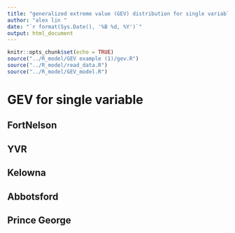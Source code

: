 ```yaml
---
title: "generalized extreme value (GEV) distribution for single variable "
author: "alex lin "
date: "`r format(Sys.Date(), '%B %d, %Y')`"
output: html_document
---
```



<script>
function toggleCollapsible(section) {
  var content = section.nextElementSibling;
  if (content.style.display === "none") {
    content.style.display = "block";
  } else {
    content.style.display = "none";
  }
}
</script>



```r
knitr::opts_chunk$set(echo = TRUE)
source("../R_model/GEV example (1)/gev.R") 
source("../R_model/read_data.R") 
source("../R_model/GEV_model.R") 

```


<h1 onclick="toggleCollapsible(this);">
<!--TEXT SHOWS: -->
<b>GEV for single variable</b>
</h1>
<div style="display:none;">  

</div>
<h2 onclick="toggleCollapsible(this);">
<!--TEXT SHOWS: -->
<b>FortNelson</b>
</h2>
<div style="display:none;">  


<h3 onclick="toggleCollapsible(this);">
<!--TEXT SHOWS: -->
<b>maxEHF</b>
</h3>
<div style="display:none;">  
```r

plots <- gev_analysis_plots(ehf_ymax_wide, "fn","Annual MAX EHF")
print(plots$qq_plot)
print(plots$return_level_plot)
print(plots$tail_behavior_plot)

```

</div>
<h3 onclick="toggleCollapsible(this);">
<!--TEXT SHOWS: -->
<b> avgexc</b>
</h3>
<div style="display:none;">  
```r
# Example usage
plots <- gev_analysis_plots(avgexc_ymax_wide, "fn","Annual MAX Avg Exc Temp")
print(plots$qq_plot)
print(plots$return_level_plot)
print(plots$tail_behavior_plot)

```



```r
load("../output/Rdata/FortNelson_imputed.RData")
#aggregate monthly precipitation
fn_imputed_month_prec <- FortNelson_imputed %>% select(year,month, totprec) %>% group_by(year,month) %>% summarise(totprec = sum(totprec,na.rm = TRUE))
fn_imputed_month_prec$station <- "fn"
fn_oct_prec <- fn_imputed_month_prec %>% filter(month == 10)

tot_prec_oct_wide <- fn_oct_prec %>% select(year,totprec) %>% rename(fn = totprec)

#load other station data
load("../output/Rdata/Abbotsford_imputed.RData")
load("../output/Rdata/Kelowna_imputed.RData")
load("../output/Rdata/Prince_George_imputed.RData")
load("../output/Rdata/YVR_imputed.RData")

ab_imputed_month_prec <- Abbotsford_imputed %>% select(year,month, totprec) %>% group_by(year,month) %>% summarise(totprec = sum(totprec,na.rm = TRUE))
ab_imputed_month_prec$station <- "ab"
ab_oct_prec <- ab_imputed_month_prec %>% filter(month == 10)

ke_imputed_month_prec <- Kelowna_imputed %>% select(year,month, totprec) %>% group_by(year,month) %>% summarise(totprec = sum(totprec,na.rm = TRUE))
ke_imputed_month_prec$station <- "ke"
ke_oct_prec <- ke_imputed_month_prec %>% filter(month == 10)

pg_imputed_month_prec <- Prince_George_imputed %>% select(year,month, totprec) %>% group_by(year,month) %>% summarise(totprec = sum(totprec,na.rm = TRUE))
pg_imputed_month_prec$station <- "pg"
pg_oct_prec <- pg_imputed_month_prec %>% filter(month == 10)

yv_imputed_month_prec <- YVR_imputed %>% select(year,month, totprec) %>% group_by(year,month) %>% summarise(totprec = sum(totprec,na.rm = TRUE))
yv_imputed_month_prec$station <- "yv"
yv_oct_prec <- yv_imputed_month_prec %>% filter(month == 10)

#merge all station data into tot_prec_oct_wide
#filter the column to only year and total precipitation
ab_oct_prec_merge <- ab_oct_prec %>% select(year,totprec) %>% rename(ab = totprec)
ke_oct_prec_merge <- ke_oct_prec %>% select(year,totprec) %>% rename(ke = totprec)
pg_oct_prec_merge <- pg_oct_prec %>% select(year,totprec) %>% rename(pg = totprec)
yv_oct_prec_merge <- yv_oct_prec %>% select(year,totprec) %>% rename(yv = totprec)


tot_prec_oct_wide <- merge(tot_prec_oct_wide, ab_oct_prec_merge, by = "year", all = TRUE)
tot_prec_oct_wide <- merge(tot_prec_oct_wide, ke_oct_prec_merge, by = "year", all = TRUE)
tot_prec_oct_wide <- merge(tot_prec_oct_wide, pg_oct_prec_merge, by = "year", all = TRUE)
tot_prec_oct_wide <- merge(tot_prec_oct_wide, yv_oct_prec_merge, by = "year", all = TRUE)

#need to look into why pg not from 1937!!
tot_prec_oct_wide_nonna <- tot_prec_oct_wide %>% filter(!is.na(fn) & !is.na(ab) & !is.na(ke) & !is.na(yv) & !is.na(pg))
```

</div>
<h3 onclick="toggleCollapsible(this);">
<!--TEXT SHOWS: -->
<b> total precipitation</b>
</h3>
<div style="display:none;">  
```r
plots <- gev_analysis_plots(tot_prec_oct_wide_nonna, "fn","October Total Precipitation")
print(plots$qq_plot)
print(plots$return_level_plot)
print(plots$tail_behavior_plot)

```
</div>


</div>
<h2 onclick="toggleCollapsible(this);">
<!--TEXT SHOWS: -->
<b>YVR</b>
</h2>
<div style="display:none;">  


<h3 onclick="toggleCollapsible(this);">
<!--TEXT SHOWS: -->
<b>Assess trend for EHF </b>
</h3>
<div style="display:none;">  

```r
# What are better methods to assess trend?
ehf0609 = read.csv("../R_model/GEV example (1)/ehf0609.csv", header=T)

# Create the plot
ggplot(ehf0609, aes(x = year, y = yv)) +
  geom_point() +  # Plot the data points
  geom_smooth(method = "lm", formula = y ~ I((x - 1941) / 10), color = "blue") +  # Add the linear regression line
  labs(title = "Trend of YV Over Years",
       x = "Year",
       y = "YV") +
  theme_minimal()
# Example: LOESS smoothing
library(ggplot2)
ggplot(ehf0609, aes(x=year, y=yv)) + 
  geom_point() + 
  geom_smooth(method="loess")
# Example: Seasonal Decomposition
library(forecast)
decomposed = stl(ts(ehf0609$yv, frequency=12), s.window="periodic")
plot(decomposed)
```

</div>
<h3 onclick="toggleCollapsible(this);">
<!--TEXT SHOWS: -->
<b>maxEHF</b>
</h3>
<div style="display:none;">  
```r
# Example usage
plots <- gev_analysis_plots(ehf_ymax_wide, "yv","Annual MAX EHF")
print(plots$qq_plot)
print(plots$return_level_plot)
print(plots$tail_behavior_plot)

```

</div>
<h3 onclick="toggleCollapsible(this);">
<!--TEXT SHOWS: -->
<b> total precipitation</b>
</h3>
<div style="display:none;">  
```r
plots <- gev_analysis_plots(tot_prec_oct_wide_nonna, "yv","October Total Precipitation")
print(plots$qq_plot)
print(plots$return_level_plot)
print(plots$tail_behavior_plot)

```
</div>
<h3 onclick="toggleCollapsible(this);">
<!--TEXT SHOWS: -->
<b> avgexc</b>
</h3>
<div style="display:none;"> 
```r
# Example usage
plots <- gev_analysis_plots(avgexc_ymax_wide, "yv","Annual MAX Avg Exc Temp")
print(plots$qq_plot)
print(plots$return_level_plot)
print(plots$tail_behavior_plot)

```



</div>

</div>
<h2 onclick="toggleCollapsible(this);">
<!--TEXT SHOWS: -->
<b>Kelowna</b>
</h2>
<div style="display:none;">  


<h3 onclick="toggleCollapsible(this);">
<!--TEXT SHOWS: -->
<b>maxEHF</b>
</h3>
<div style="display:none;">  
```r
# Example usage
plots <- gev_analysis_plots(ehf_ymax_wide, "ke","Annual MAX EHF")
print(plots$qq_plot)
print(plots$return_level_plot)
print(plots$tail_behavior_plot)

```


</div>
<h3 onclick="toggleCollapsible(this);">
<!--TEXT SHOWS: -->
<b> total precipitation</b>
</h3>
<div style="display:none;">  
```r
plots <- gev_analysis_plots(tot_prec_oct_wide_nonna, "ke","October Total Precipitation")
print(plots$qq_plot)
print(plots$return_level_plot)
print(plots$tail_behavior_plot)

```

</div>
<h3 onclick="toggleCollapsible(this);">
<!--TEXT SHOWS: -->
<b> avgexc</b>
</h3>
<div style="display:none;"> 
```r
# Example usage
plots <- gev_analysis_plots(avgexc_ymax_wide, "ke","Annual MAX Avg Exc Temp")
print(plots$qq_plot)
print(plots$return_level_plot)
print(plots$tail_behavior_plot)

```



</div>

</div>
<h2 onclick="toggleCollapsible(this);">
<!--TEXT SHOWS: -->
<b>Abbotsford</b>
</h2>
<div style="display:none;">  


<h3 onclick="toggleCollapsible(this);">
<!--TEXT SHOWS: -->
<b>maxEHF</b>
</h3>
<div style="display:none;">  
```r
# Example usage
plots <- gev_analysis_plots(ehf_ymax_wide, "ab","Annual MAX EHF")
print(plots$qq_plot)
print(plots$return_level_plot)
print(plots$tail_behavior_plot)

```


</div>
<h3 onclick="toggleCollapsible(this);">
<!--TEXT SHOWS: -->
<b> total precipitation</b>
</h3>
<div style="display:none;">  
```r
plots <- gev_analysis_plots(tot_prec_oct_wide_nonna, "ab","October Total Precipitation")
print(plots$qq_plot)
print(plots$return_level_plot)
print(plots$tail_behavior_plot)

```

</div>
<h3 onclick="toggleCollapsible(this);">
<!--TEXT SHOWS: -->
<b> avgexc</b>
</h3>
<div style="display:none;"> 
```r
# Example usage
plots <- gev_analysis_plots(avgexc_ymax_wide, "ab","Annual MAX Avg Exc Temp")
print(plots$qq_plot)
print(plots$return_level_plot)
print(plots$tail_behavior_plot)

```


</div>


</div>
<h2 onclick="toggleCollapsible(this);">
<!--TEXT SHOWS: -->
<b>Prince George</b>
</h2>
<div style="display:none;">  


<h3 onclick="toggleCollapsible(this);">
<!--TEXT SHOWS: -->
<b>maxEHF</b>
</h3>
<div style="display:none;">  
```r
# Example usage
plots <- gev_analysis_plots(ehf_ymax_wide, "pg","Annual MAX EHF")
print(plots$qq_plot)
print(plots$return_level_plot)
print(plots$tail_behavior_plot)

```


</div>
<h3 onclick="toggleCollapsible(this);">
<!--TEXT SHOWS: -->
<b> total precipitation</b>
</h3>
<div style="display:none;">  
```r
plots <- gev_analysis_plots(tot_prec_oct_wide_nonna, "pg","October Total Precipitation")
print(plots$qq_plot)
print(plots$return_level_plot)
print(plots$tail_behavior_plot)

```
</div>
<h3 onclick="toggleCollapsible(this);">
<!--TEXT SHOWS: -->
<b> avgexc</b>
</h3>
<div style="display:none;"> 
```r
# Example usage
plots <- gev_analysis_plots(avgexc_ymax_wide, "pg","Annual MAX Avg Exc Temp")
print(plots$qq_plot)
print(plots$return_level_plot)
print(plots$tail_behavior_plot)

```



